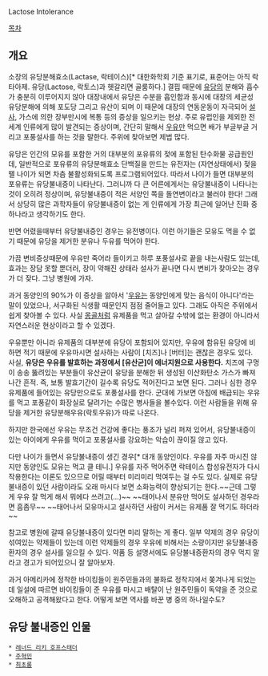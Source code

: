 Lactose Intolerance

[[목차]]
== 개요 ==
소장의 유당분해효소(Lactase, 락테이스)[* 대한화학회 기준 표기로, 표준어는 아직 락타아제. 유당(Lactose, 락토스)과 헷갈리면 골룸하다.] 결핍 때문에 [[유당]]의 분해와 흡수가 충분히 이루어지지 않아 대장내에서 유당은 수분을 흡인함과 동시에 대장의 세균성 유당분해에 의해 포도당 그리고 유산이 되며 이 때문에 대장의 연동운동이 자극되어 [[설사]], 가스에 의한 장부만시에 복통 등의 증상을 일으키는 현상. 주로 유럽인을 제외한 전세계 인류에게 많이 발견되는 증상이며, 간단히 말해서 [[우유]]만 먹으면 배가 부글부글 거리고 포풍설사를 하는 것을 말한다. 주위에 찾아보면 제법 많다. 

유당은 인간의 모유를 포함한 거의 대부분의 포유류의 젖에 포함된 탄수화물 공급원인데, 일반적으로 포유류의 유당분해효소 단백질을 만드는 유전자는 (자연상태에서) 젖을 뗄 나이가 되면 차츰 불활성화되도록 프로그램되어있다. 따라서 나이가 들면 대부분의 포유류는 유당불내증이 나타난다. 그러니까 다 큰 어른에게서는 유당불내증이 나타나는 것이 오히려 정상이며, 유당불내증이 적은 서양인 쪽을 돌연변이라고 불러야 한다! 그래서 상당히 많은 과학자들이 유당불내증이 없는 게 인류에게 가장 최근에 일어난 진화 중 하나라고 생각하기도 한다.

반면 어렸을때부터 유당불내증인 경우는 유전병이다. 이런 아기들은 모유도 먹을 수 없기 때문에 유당을 제거한 분유나 두유를 먹어야 한다.

가끔 변비증상때문에 우유만 죽어라 들이키고 하루 포풍설사로 끝을 내는사람도 있는데, 효과는 장담 못할 뿐더러, 장이 약해진 상태라 설사가 끝나면 다시 변비가 찾아오는 경우가 더 잦다. 그냥 병원에 가자.

과거 동양인의 90%가 이 증상을 앓아서 '[[우유]]는 동양인에게 맞는 음식이 아니다'라는 말이 있었으나, 서구화된 식생활 때문인지 점점 줄어들고 있다. 그래도 아직은 주위에서 쉽게 찾아볼 수 있다. 사실 [[몽골]]처럼 유제품을 먹고 살아갈 수밖에 없는 환경이 아니라서 자연스러운 현상이라고 할 수 있겠다. 

우유뿐만 아니라 유제품의 대부분에 유당이 포함되어 있지만, 우유에 함유된 유당에 비하면 적기 때문에 우유마시면 설사하는 사람이 [치즈]나 [버터]는 괜찮은 경우도 있다. 사실, '''유당은 우유를 발효하는 과정에서 [유산균]이 에너지원으로 사용한다.''' 치즈에 구멍이 송송 뚫려있는 부분들이 유산균이 유당을 분해한 뒤 생성된 이산화탄소 가스가 빠져나간 흔적. 즉, 보통 발효기간이 길수록 유당도 적어진다고 보면 된다. 그러나 심한 경우 유제품에 들어있는 유당만으로도 포풍설사를 한다. 
군대에 가보면 아침에 배급되는 우유를 먹고 포풍같이 화장실로 달려가는 수많은 병사들을 볼수있다. 이런 사람들을 위해 유당을 제거한 유당분해우유(락토우유)가 따로 나온다. 

하지만 한국에선 우유는 무조건 건강에 좋다는 풍조가 널리 퍼져 있어서, 유당불내증이 있는 아이에게 우유를 먹이고 포풍설사를 강요하는 악습이 끊이질 않고 있다.

다만 나이가 들면서 유당불내증이 생긴 경우[* 대개 동양인이다. 우유를 자주 마시진 않지만 동양인도 모유는 먹고 클 테니.] 우유를 자주 먹어주면 락테이스 합성유전자가 다시 작용한다는 이론도 있으므로 어릴 때부터 미리미리 먹여두는 걸 수도 있다. 실제로 유당불내증이 있던 사람이라도 오래 마시다 보면 소화능력이 향상되기는 한다.~~근데 그렇게 우유 잘 먹게 해서 뭐에다 쓰려고(...)~~ ~~태어나서 분유만 먹어도 설사하던 경우라면 흠좀무~~ ~~태어나서 모유마시고 설사하던 사람이 커서는 유제품 잘 먹기도 하더라~~

참고로 병원에 갈때 유당불내증이 있다면 미리 말하는 게 좋다. 일부 약제의 경우 유당이 섞여있는 약제들이 있는데 이런 약제들의 경우 우유에 비해서는 소량이지만 유당불내증환자의 경우 설사를 일으킬 수 있다. 약품 등 설명서에도 유당불내증환자의 경우 먹지 말라고 경고가 되어있으니 잘 알아보자.

과거 아메리카에 정착한 바이킹들이 원주민들과의 불화로 정착지에서 쫒겨나게 되었는데 일설에 따르면 바이킹들이 준 우유를 마시고 배탈이 난 원주민들이 독약을 준 것으로 오해하고 공격해왔다고 한다. 어떻게 보면 역사를 바꾼 병 중의 하나일수도? 
== 유당 불내증인 인물 ==
 * [[레너드 리키 호프스태더]]
 * [[주혁민]]
 * [[최초롱]]
